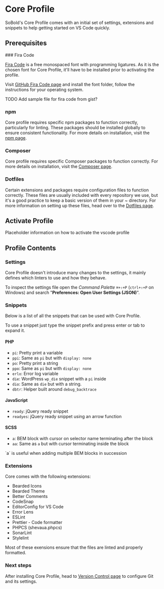 
# Core Profile

SoBold's Core Profile comes with an initial set of settings, extensions and snippets to help getting started on VS Code quickly.

## Prerequisites

<Steps>
### Fira Code

[Fira Code](https://github.com/tonsky/FiraCode) is a free monospaced font with programming ligatures.
As it is the chosen font for Core Profile, it'll have to be installed prior to activating the profile.

Visit [GitHub Fira Code page](https://github.com/tonsky/FiraCode?tab=readme-ov-file#download--install) and install the font folder, follow
the instructions for your operating system.

TODO Add sample file for fira code from gist?

### npm

Core profile requires specific npm packages to function correctly, particularly for linting. These packages should be installed globally to ensure consistent functionality. For more details on installation, visit the [npm page](/setup/npm#core).

### Composer

Core profile requires specific Composer packages to function correctly. For more details on installation, visit the [Composer page](/setup/composer).

### Dotfiles

Certain extensions and packages require configuration files to function correctly. These files are usually included with every repository we use, but it's a good practice to keep a basic version of them in your ~ directory.
For more information on setting up these files, head over to the [Dotfiles page](/setup/dotfiles).
</Steps>

## Activate Profile

Placeholder information on how to activate the vscode profile

## Profile Contents

### Settings

Core Profile doesn't introduce many changes to the settings, it mainly defines which linters to use and how they behave.

To inspect the settings file open the *Command Palette* `⌘+⇧+P` (`ctrl+⇧+P` on Windows) and search "**Preferences: Open User Settings (JSON)**".

### Snippets

Below is a list of all the snippets that can be used with Core Profile.

<Callout type="info">
To use a snippet just type the snippet prefix and press enter or tab to expand it.
</Callout>

#### PHP

- `pi`: Pretty print a variable
- `ppi`: Same as `pi` but with `display: none`
- `po`: Pretty print a string
- `ppo`: Same as `pi` but with `display: none`
- `erlo`: Error log variable
- `die`: WordPress `wp_die` snippet with a `pi` inside
- `dio`: Same as `die` but with a string.
- `dbtr`: Helper built around `debug_backtrace`

#### JavaScript

- `ready`: jQuery ready snippet
- `readyes`: jQuery ready snippet using an arrow function

#### SCSS

- `a`: BEM block with cursor on selector name terminating after the block
- `aa`: Same as `a` but with cursor terminating inside the block

<Callout type="info">
`a` is useful when adding multiple BEM blocks in succession
</Callout>

### Extensions

Core comes with the following extensions:

- Bearded Icons
- Bearded Theme
- Better Comments
- CodeSnap
- EditorConfig for VS Code
- Error Lens
- ESLint
- Prettier - Code formatter
- PHPCS (shevaua.phpcs)
- SonarLint
- Stylelint

Most of these exensions ensure that the files are linted and properly formatted.

### Next steps

After installing Core Profile, head to [Version Control page](/setup/version-control) to configure Git and its settings.
